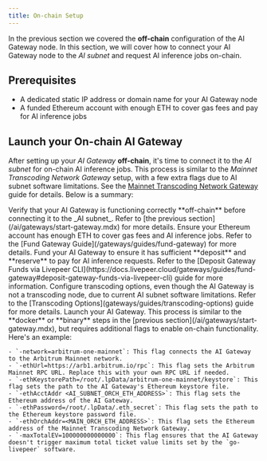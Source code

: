 ```yaml
---
title: On-chain Setup
---
```


In the previous section we covered the **off-chain** configuration of the AI
Gateway node. In this section, we will cover how to connect your AI Gateway node
to the _AI subnet_ and request AI inference jobs on-chain.

## Prerequisites

- A dedicated static IP address or domain name for your AI Gateway node
- A funded Ethereum account with enough ETH to cover gas fees and pay for AI
  inference jobs

## Launch your On-chain AI Gateway

After setting up your _AI Gateway_ **off-chain**, it's time to connect it to the
_AI subnet_ for on-chain AI inference jobs. This process is similar to the
_Mainnet Transcoding Network Gateway_ setup, with a few extra flags due to AI
subnet software limitations. See the
[Mainnet Transcoding Network Gateway](/transcoding/mainnet-gateway) guide for
details. Below is a summary:

<Steps>
  <Step title="Verify Off-chain AI Gateway">
    Verify that your AI Gateway is functioning correctly **off-chain** before connecting it to the _AI subnet_. Refer to [the previous section](/ai/gateways/start-gateway.mdx) for more details.
  </Step>
  <Step title="Prepare your Ethereum account">
    Ensure your Ethereum account has enough ETH to cover gas fees and AI inference jobs. Refer to the [Fund Gateway Guide](/gateways/guides/fund-gateway) for more details.
  </Step>
  <Step title="Fund your AI Gateway">
    Fund your AI Gateway to ensure it has sufficient **deposit** and **reserve** to pay for AI inference requests. Refer to the [Deposit Gateway Funds via Livepeer CLI](https://docs.livepeer.cloud/gateways/guides/fund-gateway#deposit-gateway-funds-via-livepeer-cli) guide for more information.
  </Step>
  <Step title="Configure Transcoding Options">
    Configure transcoding options, even though the AI Gateway is not a transcoding node, due to current AI subnet software limitations. Refer to the [Transcoding Options](gateways/guides/transcoding-options) guide for more details.
  </Step>
  <Step title="Launch an AI Gateway">
    Launch your AI Gateway. This process is similar to the **docker** or **binary** steps in the [previous section](/ai/gateways/start-gateway.mdx), but requires additional flags to enable on-chain functionality. Here's an example:

    - `-network=arbitrum-one-mainnet`: This flag connects the AI Gateway to the Arbitrum Mainnet network.
    - `-ethUrl=https://arb1.arbitrum.io/rpc`: This flag sets the Arbitrum Mainnet RPC URL. Replace this with your own RPC URL if needed.
    - `-ethKeystorePath=/root/.lpData/arbitrum-one-mainnet/keystore`: This flag sets the path to the AI Gateway's Ethereum keystore file.
    - `-ethAcctAddr <AI_SUBNET_ORCH_ETH_ADDRESS>`: This flag sets the Ethereum address of the AI Gateway.
    - `-ethPassword=/root/.lpData/.eth_secret`: This flag sets the path to the Ethereum keystore password file.
    - `-ethOrchAddr=<MAIN_ORCH_ETH_ADDRESS>`: This flag sets the Ethereum address of the Mainnet Transcoding Network Gateway.
    - `-maxTotalEV=100000000000000`: This flag ensures that the AI Gateway doesn't trigger maximum total ticket value limits set by the `go-livepeer` software.

  </Step>
</Steps>
